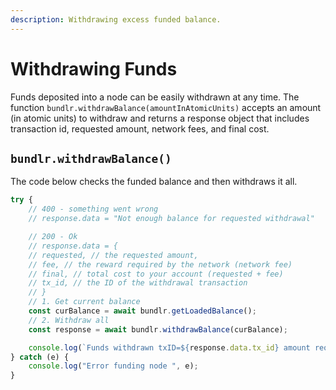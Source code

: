 ```yaml
---
description: Withdrawing excess funded balance.
---
```


# Withdrawing Funds

Funds deposited into a node can be easily withdrawn at any time. The function `bundlr.withdrawBalance(amountInAtomicUnits)` accepts an amount (in atomic units) to withdraw and returns a response object that includes transaction id, requested amount, network fees, and final cost.

## `bundlr.withdrawBalance()`

The code below checks the funded balance and then withdraws it all.

```js
try {
	// 400 - something went wrong
	// response.data = "Not enough balance for requested withdrawal"

	// 200 - Ok
	// response.data = {
	// requested, // the requested amount,
	// fee, // the reward required by the network (network fee)
	// final, // total cost to your account (requested + fee)
	// tx_id, // the ID of the withdrawal transaction
	// }
	// 1. Get current balance
	const curBalance = await bundlr.getLoadedBalance();
	// 2. Withdraw all
	const response = await bundlr.withdrawBalance(curBalance);

	console.log(`Funds withdrawn txID=${response.data.tx_id} amount requested=${response.data.requested}`);
} catch (e) {
	console.log("Error funding node ", e);
}
```
